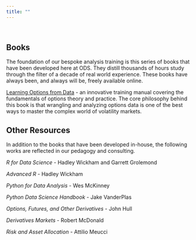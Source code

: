 ```yaml
---
title: ""
---
```


<style>
    body .main-container {
        max-width: 800px;
    }
</style>

&nbsp;

## **Books**

The foundation of our bespoke analysis training is this series of books that have been developed here at ODS.  They distill thousands of hours study through the filter of a decade of real world experience.  These books have always been, and always will be, freely available online.

[Learning Options from Data](https://pritamdalal.github.io/lod_book/) - an innovative training manual covering the fundamentals of options theory and practice.  The core philosophy behind this book is that wrangling and analyzing options data is one of the best ways to master the complex world of volatility markets.


## **Other Resources**
In addition to the books that have been developed in-house, the following works are reflected in our pedagogy and consulting.

*R for Data Science* - Hadley Wickham and Garrett Grolemond

*Advanced R* - Hadley Wickham

*Python for Data Analysis* - Wes McKinney

*Python Data Science Handbook* - Jake VanderPlas

*Options, Futures, and Other Derivatives* - John Hull

*Derivatives Markets* - Robert McDonald

*Risk and Asset Allocation* - Attilio Meucci